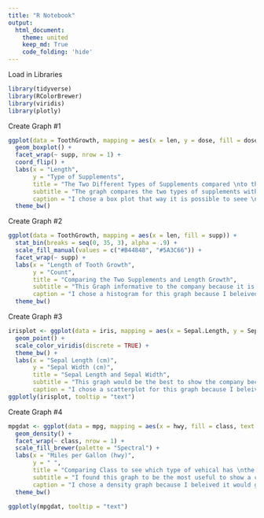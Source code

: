 ```yaml
---
title: "R Notebook"
output:
  html_document:
    theme: united
    keep_md: True
    code_folding: 'hide'
---
```

Load in Libraries
```r
library(tidyverse)
library(RColorBrewer)
library(viridis)
library(plotly)
```
Create Graph #1
```r
ggplot(data = ToothGrowth, mapping = aes(x = len, y = dose, fill = dose, group = dose)) +
  geom_boxplot() +
  facet_wrap(~ supp, nrow = 1) +
  coord_flip() +
  labs(x = "Length",
       y = "Type of Supplements",
       title = "The Two Different Types of Supplements compared \nto the varying lengths",
       subtitle = "The graph compares the two types of supplements with length for \nteeth. It will be useful for the company because you can see that VC \nhas a higher growth length while OJ has a more consistant growth length \nfor the lower doses",
       caption = "I chose a box plot that way it is possible to seee \nthe growth from each dose of supplement. It was easier \nto see the difference between supplements as well") +
  theme_bw()
```
Create Graph #2
```r
ggplot(data = ToothGrowth, mapping = aes(x = len, fill = supp)) +
  stat_bin(breaks = seq(0, 35, 3), alpha = .9) +
  scale_fill_manual(values = c("#B44848", "#5A3C66")) +
  facet_wrap(~ supp) +
  labs(x = "Length of Tooth Growth",
       y = "Count",
       title = "Comparing the Two Supplements and Length Growth",
       subtitle = "This Graph informative to the company because it is easy to compare the two \nsupplements. As you can see, the OJ Supplement has a larger tooth growth \nthan the VC Supplement. While the VC has more consistant growth levels, \nOJ has a higer percentage of larger tooth growth",
       caption = "I chose a histogram for this graph because I beleived it would be the easiest \nto compare the two supplememnts along with the length of tooth growth.") +
  theme_bw()
```
Create Graph #3
```r
irisplot <- ggplot(data = iris, mapping = aes(x = Sepal.Length, y = Sepal.Width, color = Species, text = Species)) +
  geom_point() +
  scale_color_viridis(discrete = TRUE) +
  theme_bw() +
  labs(x = "Sepal Length (cm)",
       y = "Sepal Width (cm)",
       title = "Sepal Length and Sepal Width",
       subtitle = "This graph would be the best to show the company because the data \nis easily understood in this format. We can see that the species Setosa has \nthe largest Sepal Width but has the smalled Sepal Length. However, \nthe species Virginica is the largest overall",
       caption = "I chose a scatterplot for this graph because I beleived it would be \nthe easiest way to understand the data. If we were looking to see which \nflower would have the largest overall width and length, it would be \nharder to see but after looking at the graph, we can understand \nwhich species of iris' are the smallest and largest.")
ggplotly(irisplot, tooltip = "text")
```
Create Graph #4
```r
mpgdat <- ggplot(data = mpg, mapping = aes(x = hwy, fill = class, text = class)) +
  geom_density() +
  facet_wrap(~ class, nrow = 1) +
  scale_fill_brewer(palette = "Spectral") +
  labs(x = "Miles per Gallon (hwy)",
       y = " ",
       title = "Comparing Class to see which type of vehical has \nthe best mpg on the Highway",
       subtitle = "I found this graph to be the most useful to show a company because we \ncan see the range of each class while seeing where the highest density is \nin the class. While the Two Seater class has the highest overall density, it is \nin between the 20 - 30 range. While Subcompact is more consistant within \nthe vehicle types, it still doesnt have the best MPG. I would say the \nCompact would be the best option because it has the highest density \ntowards the higher range of the MPG.",
       caption = "I chose a density graph because I beleived it would give the best \nresults with the least amount of time trying to understand the data.") +
  theme_bw()

ggplotly(mpgdat, tooltip = "text")
```

